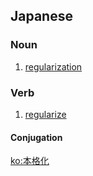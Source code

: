 ==Japanese==
{{ja-kanjitab|本|格|化}}

===Noun===
{{ja-noun|ほんかくか}}

# [[regularization]]

===Verb===
{{ja-verb-suru|k|hira=ほんかくか|rom=honkakuka}}

# [[regularize]]

====Conjugation====
{{ja-suru|本格化|ほんかくか|honkakuka}}

[[ko:本格化]]